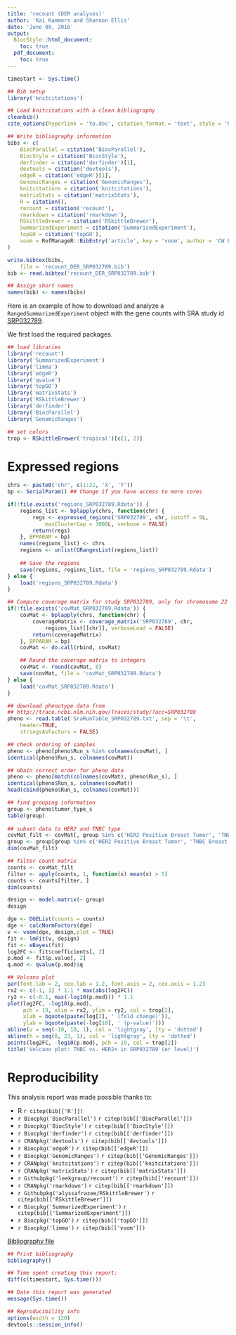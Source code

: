 ```yaml
---
title: 'recount (DER analyses)'
author: 'Kai Kammers and Shannon Ellis'
date: 'June 09, 2016'
output:
  BiocStyle::html_document:
    toc: true
  pdf_document:
    toc: true
---
```


```r
timestart <- Sys.time()

## Bib setup
library('knitcitations')

## Load knitcitations with a clean bibliography
cleanbib()
cite_options(hyperlink = 'to.doc', citation_format = 'text', style = 'html')

## Write bibliography information
bibs <- c(
    BiocParallel = citation('BiocParallel'),
    BiocStyle = citation('BiocStyle'),
    derfinder = citation('derfinder')[1],
    devtools = citation('devtools'),
    edgeR = citation('edgeR')[1],
    GenomicRanges = citation('GenomicRanges'),
    knitcitations = citation('knitcitations'),
    matrixStats = citation('matrixStats'),
    R = citation(),
    recount = citation('recount'),
    rmarkdown = citation('rmarkdown'),
    RSkittleBrewer = citation('RSkittleBrewer'),
    SummarizedExperiment = citation('SummarizedExperiment'),
    topGO = citation('topGO'),
    voom = RefManageR::BibEntry('article', key = 'voom', author = 'CW Law and Y Chen and W Shi and GK Smyth', year = '2014', title = 'Voom: precision weights unlock linear model analysis tools for RNA-seq read counts', journal = 'Genome Biology', volume = '15', pages = 'R29')
)

write.bibtex(bibs,
    file = 'recount_DER_SRP032789.bib')
bib <- read.bibtex('recount_DER_SRP032789.bib')

## Assign short names
names(bib) <- names(bibs)
```

Here is an example of how to download and analyze a `RangedSummarizedExperiment` object with the gene counts with SRA study id [SRP032789](http://trace.ncbi.nlm.nih.gov/Traces/sra/?study=SRP032789). 

We first load the required packages.

```r
## load libraries
library('recount')
library('SummarizedExperiment')
library('limma')
library('edgeR')
library('qvalue')
library('topGO')
library('matrixStats')
library('RSkittleBrewer')
library('derfinder')
library('BiocParallel')
library('GenomicRanges')

## set colors 
trop <- RSkittleBrewer('tropical')[c(1, 2)]
```


# Expressed regions
```r
chrs <- paste0('chr', c(1:22, 'X', 'Y'))
bp <- SerialParam() ## Change if you have access to more cores

if(!file.exists('regions_SRP032789.Rdata')) {
    regions_list <- bplapply(chrs, function(chr) {
        regs <- expressed_regions('SRP032789', chr, cutoff = 5L,
            maxClusterGap = 3000L, verbose = FALSE)
        return(regs)
    }, BPPARAM = bp)
    names(regions_list) <- chrs
    regions <- unlist(GRangesList(regions_list))
    
    ## Save the regions
    save(regions, regions_list, file = 'regions_SRP032789.Rdata')
} else {
    load('regions_SRP032789.Rdata')
}

## Compute coverage matrix for study SRP032789, only for chromosome 22
if(!file.exists('covMat_SRP032789.Rdata')) {
    covMat <- bplapply(chrs, function(chr) {
        coverageMatrix <- coverage_matrix('SRP032789', chr,
            regions_list[[chr]], verboseLoad = FALSE)
        return(coverageMatrix)
    }, BPPARAM = bp)
    covMat <- do.call(rbind, covMat)

    ## Round the coverage matrix to integers
    covMat <- round(covMat, 0)
    save(covMat, file = 'covMat_SRP032789.Rdata')
} else {
    load('covMat_SRP032789.Rdata')
}

```

```r
## download phenotype data from 
## http://trace.ncbi.nlm.nih.gov/Traces/study/?acc=SRP032789
pheno <- read.table('SraRunTable_SRP032789.txt', sep = '\t', 
    header=TRUE,
    stringsAsFactors = FALSE)

## check ordering of samples
pheno <- pheno[pheno$Run_s %in% colnames(covMat), ]
identical(pheno$Run_s, colnames(covMat))

## obain correct order for pheno data
pheno <- pheno[match(colnames(covMat), pheno$Run_s), ]
identical(pheno$Run_s, colnames(covMat))
head(cbind(pheno$Run_s, colnames(covMat)))

## find grouping information
group <- pheno$tumor_type_s
table(group)   
    
## subset data to HER2 and TNBC type
covMat_filt <- covMat[, group %in% c('HER2 Positive Breast Tumor', 'TNBC Breast Tumor')]
group <- group[group %in% c('HER2 Positive Breast Tumor', 'TNBC Breast Tumor')] 
dim(covMat_filt)

## filter count matrix
counts <- covMat_filt
filter <- apply(counts, 1, function(x) mean(x) > 5)
counts <- counts[filter, ]
dim(counts)
```


```r
design <- model.matrix(~ group)
design

dge <- DGEList(counts = counts)
dge <- calcNormFactors(dge)
v <- voom(dge, design,plot = TRUE)
fit <- lmFit(v, design)
fit <- eBayes(fit)
log2FC <- fit$coefficients[, 2]
p.mod <- fit$p.value[, 2]
q.mod <- qvalue(p.mod)$q

## Volcano plot
par(font.lab = 2, cex.lab = 1.2, font.axis = 2, cex.axis = 1.2)
rx2 <- c(-1, 1) * 1.1 * max(abs(log2FC))
ry2 <- c(-0.1, max(-log10(p.mod))) * 1.1
plot(log2FC, -log10(p.mod), 
     pch = 19, xlim = rx2, ylim = ry2, col = trop[2],
     xlab = bquote(paste(log[2], ' (fold change)')), 
     ylab = bquote(paste(-log[10], ' (p-value)')))
abline(v = seq(-10, 10, 1), col = 'lightgray', lty = 'dotted')
abline(h = seq(0, 23, 1), col = 'lightgray', lty = 'dotted')
points(log2FC, -log10(p.mod), pch = 19, col = trop[2])
title('Volcano plot: TNBC vs. HER2+ in SRP032789 (er level)')
```



# Reproducibility

This analysis report was made possible thanks to:

* R `r citep(bib[['R']])`
* `r Biocpkg('BiocParallel')` `r citep(bib[['BiocParallel']])`
* `r Biocpkg('BiocStyle')` `r citep(bib[['BiocStyle']])`
* `r Biocpkg('derfinder')` `r citep(bib[['derfinder']])`
* `r CRANpkg('devtools')` `r citep(bib[['devtools']])`
* `r Biocpkg('edgeR')` `r citep(bib[['edgeR']])`
* `r Biocpkg('GenomicRanges')` `r citep(bib[['GenomicRanges']])`
* `r CRANpkg('knitcitations')` `r citep(bib[['knitcitations']])`
* `r CRANpkg('matrixStats')` `r citep(bib[['matrixStats']])`
* `r Githubpkg('leekgroup/recount')` `r citep(bib[['recount']])`
* `r CRANpkg('rmarkdown')` `r citep(bib[['rmarkdown']])`
* `r Githubpkg('alyssafrazee/RSkittleBrewer')` `r citep(bib[['RSkittleBrewer']])`
* `r Biocpkg('SummarizedExperiment')` `r citep(bib[['SummarizedExperiment']])`
* `r Biocpkg('topGO')` `r citep(bib[['topGO']])`
* `r Biocpkg('limma')` `r citep(bib[['voom']])`

[Bibliography file](recount_DER_SRP032789.bib)

```r
## Print bibliography
bibliography()
```


```r
## Time spent creating this report:
diff(c(timestart, Sys.time()))

## Date this report was generated
message(Sys.time())

## Reproducibility info
options(width = 120)
devtools::session_info()
```
